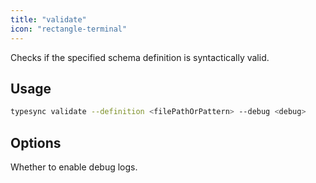 ```yaml
---
title: "validate"
icon: "rectangle-terminal"
---
```



Checks if the specified schema definition is syntactically valid.

## Usage

```bash
typesync validate --definition <filePathOrPattern> --debug <debug>
```

## Options

<DefinitionOption />

<ParamField type="boolean" path="debug">
  Whether to enable debug logs.
</ParamField>
